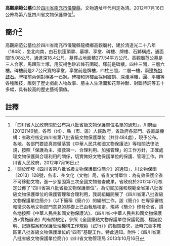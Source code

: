 {{msg:四川省文物保護單位
|名稱 = 高觀廟范公墓
|編號 = 65
|圖片 = 
|級別 = S8
|分類 = 
|時代 = [[清代|清代]]
|地点 = [[四川省|四川省]][[南充市|南充市]][[儀隴縣|儀隴縣]]
|坐標 =
|登錄 = 2012年7月16日
}}
'''高觀廟範公墓'''位於[[四川省|四川省]][[南充市|南充市]][[儀隴縣|儀隴縣]]，文物遺址年代判定為清。2012年7月16日公佈為第八批四川省文物保護單位<ref>「四川省人民政府關於公布第八批省級文物保護單位名單的通知」，川府函[2012]149號，各市（州）、縣（市、區）人民政府，省政府各部門、各直屬機構：省政府核定四川省第八批省級文物保護單位（共計484處），現予公布。各地、各部門要認真貫徹落實《中華人民共和國文物保護法》等相關法律法規，按照「保護為主、搶救第一、合理利用、加強管理」的工作方針，正確處理文物保護與合理利用的關係，切實做好文物保護單位的保護、管理工作。四川省人民政府，2012年7月16日</ref>。
== 簡介<ref>「關於印發《四川省第八批省級文物保護單位簡介》的通知」，川文物保函〔2013〕128號，各市、州文化（文物）局，省直文博單位：為有效保護全省不可移動文物，進一步鞏固第三次全國文物普查成果，省政府於2012年7月核定公佈了“四川省第八批省級文物保護單位”。為切實加強和規範全省第八批省級文物保護單位的保護管理和合理利用，我局組織開展了《四川省第八批省級文物保護單位簡介》（以下簡稱《簡介》）的編制工作。該《簡介》在專家審核和徵求各地文物部門意見的基礎上已由我局核定。現將《簡介》印發全省，請各地按照《中華人民共和國文物保護法》、《四川省<中華人民共和國文物保護法>實施辦法》的有關規定，參照《全國重點文物保護單位保護範圍、標誌說明、記錄檔案和保護管理機構工作規範（試行）》的相關要求，及時完善本轄區第八批省級文物保護單位的“四有”基礎工作。特此通知。附件：《四川省第八批省級文物保護單位簡介》四川省文物管理局  2013年10月16日</ref> ==
高觀廟范公墓位於四川省南充市儀隴縣龍橋鄉高觀廟村，建於清道光二十八年（1848），坐北向南，由石拱篷頂罩、墓塚、享堂、碑樓、牌樓、石獅構成，通面闊15.08公尺，通進深18.4公尺，墓葬占地面積277.54平方公尺。高觀廟范公墓是三人合家，馬蹄形土塚，用灰褐色砂岩條石圍砌。塚前是碑樓，四柱三間，三層六樓。碑樓前是2.7公尺寬的享堂，享堂前是牌樓，四柱三間，二層一樓，兩邊施[[抱鼓石|抱鼓石]]。牌樓前兩側對稱各一石獅。碑樓和牌樓面採用鏤刻、深淺浮雕，圓、平雕等各種雕技，雕刻了歷史戲劇人物故事、墓主人生活圖和花草神獸、對聯詩詞等五十多幅，具有較高的歷史藝術價值。
==註釋==
{{reflist}}